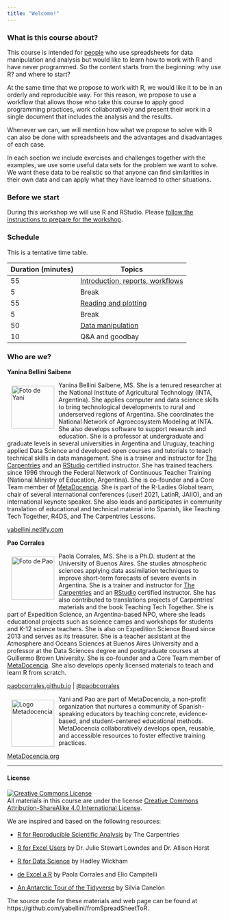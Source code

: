 ```yaml
---
title: "Welcome!"
---
```


### What is this course about?

This course is intended for [people](personas.html) who use spreadsheets for data manipulation and analysis but would like to learn how to work with R and have never programmed. So the content starts from the beginning: why use R? and where to start?

At the same time that we propose to work with R, we would like it to be in an orderly and reproducible way. For this reason, we propose to use a workflow that allows those who take this course to apply good programming practices, work collaboratively and present their work in a single document that includes the analysis and the results.

Whenever we can, we will mention how what we propose to solve with R can also be done with spreadsheets and the advantages and disadvantages of each case.

In each section we include exercises and challenges together with the examples, we use some useful data sets for the problem we want to solve. We want these data to be realistic so that anyone can find similarities in their own data and can apply what they have learned to other situations.

### Before we start

During this workshop we will use R and RStudio. Please [follow the instructions to prepare for the workshop](prepare.html).

### Schedule

This is a tentative time table. 

|Duration (minutes) |Topics|
|:---|----------|
|55  | [Introduction, reports, workflows](01-introduction.html) |
|5   | Break |
|55  | [Reading and plotting](02-reading-data.html) |
|5   | Break |
|50  | [Data manipulation](03-data-manipulation.html) |
|10 | Q&A and goodbay |

### Who are we? 

**Yanina Bellini Saibene**

<img src="img/yani_circle.png" alt="Foto de Yani" width="100" height="100" align="left" style="margin:10px"/>

Yanina Bellini Saibene, MS. She is a tenured researcher at the National Institute of Agricultural Technology (INTA, Argentina). She applies computer and data science skills to bring technological developments to rural and underserved regions of Argentina. She coordinates the National Network of Agroecosystem Modeling at INTA. She also develops software to support research and education. She is a professor at undergraduate and graduate levels in several universities in Argentina and Uruguay, teaching applied Data Science and developed open courses and tutorials to teach technical skills in data management. She is a trainer and instructor for [The Carpentries](https://carpentries.org/) and an [RStudio](https://education.rstudio.com/trainers/people/bellini_saibene+yanina/) certified instructor. She has trained teachers since 1996 through the Federal Network of Continuous Teacher Training (National Ministry of Education, Argentina). She is co-founder and a Core Team member of [MetaDocencia](http://metadocencia.org/). She is part of the R-Ladies Global team, chair of several international conferences (user! 2021, LatinR, JAIIO), and an international keynote speaker. She also leads and participates in community translation of educational and technical material into Spanish, like Teaching Tech Together, R4DS, and The Carpentries Lessons. 

[yabellini.netlify.com](https://yabellini.netlify.com/)

**Pao Corrales**

<img src="img/pao_circle.png" alt="Foto de Pao" width="100" height="100" align="left" style="margin:10px"/> Paola Corrales, MS. She is a Ph.D. student at the University of Buenos Aires. She studies atmospheric sciences applying data assimilation techniques to improve short-term forecasts of severe events in Argentina. She is a trainer and instructor for [The Carpentries](https://carpentries.org/) and an [RStudio](https://education.rstudio.com/trainers/people/corrales+paola/) certified instructor. She has also contributed to translations projects of Carpentries’ materials and the book Teaching Tech Together. She is part of Expedition Science, an Argentina-based NPO, where she leads educational projects such as science camps and workshops for students and K-12 science teachers. She is also on Expedition Science Board since 2013 and serves as its treasurer. She is a teacher assistant at the Atmosphere and Oceans Sciences at Buenos Aires University and a professor at the Data Sciences degree and postgraduate courses at Guillermo Brown University.  She is co-founder and a Core Team member of [MetaDocencia](http://metadocencia.org/). She also develops openly licensed materials to teach and learn R from scratch. 

[paobcorrales.github.io](https://github.com/paocorrales) | [\@paobcorrales](https://twitter.com/PaobCorrales)

<img src="img/hex_metadocencia.png" alt="Logo Metadocencia" width="100" height="110" align="left" style="margin:10px"/> Yani and Pao are part of MetaDocencia, a non-profit organization that nurtures a community of Spanish-speaking educators by teaching concrete, evidence-based, and student-centered educational methods. MetaDocencia collaboratively develops open, reusable, and accessible resources to foster effective training practices.

[MetaDocencia.org](https://www.metadocencia.org/en/)

___

#### License

<a rel="license" href="https://creativecommons.org/licenses/by-sa/4.0/deed.es_ES"><img alt="Creative Commons License" style="border-width:0" src="https://i.creativecommons.org/l/by-sa/4.0/88x31.png" /></a><br />
All materials in this course are under the license <a rel="license" href="https://creativecommons.org/licenses/by-sa/4.0/deed.es_ES">Creative Commons Attribution-ShareAlike 4.0 International License</a>.

We are inspired and based on the following resources:

* [R for Reproducible Scientific Analysis](https://swcarpentry.github.io/r-novice-gapminder/) by The Carpentries

* [R for Excel Users](https://rstudio-conf-2020.github.io/r-for-excel/) by Dr. Julie Stewart Lowndes and Dr. Allison Horst

* [R for Data Science](https://r4ds.had.co.nz/) by Hadley Wickham

* [de Excel a R](https://paocorrales.github.io/deExcelaR/) by Paola Corrales and Elio Campitelli

* [An Antarctic Tour of the Tidyverse](https://silvia.rbind.io/talk/2020-08-31-tour-of-the-tidyverse/) by Silvia Canelón

The source code for these materials and web page can be found at https://github.com/yabellini/fromSpreadSheetToR.
